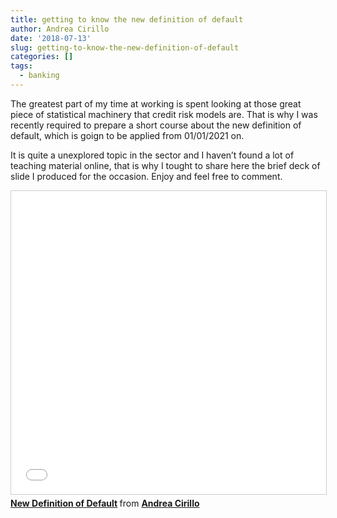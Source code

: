 ```yaml
---
title: getting to know the new definition of default
author: Andrea Cirillo
date: '2018-07-13'
slug: getting-to-know-the-new-definition-of-default
categories: []
tags:
  - banking
---
```


The greatest part of my time at working is spent looking at those great piece of statistical machinery that credit risk models are.
That is why I was recently required to prepare a short course about the new definition of default, which is goign to be applied from 01/01/2021 on.

It is quite a unexplored topic in the sector and I haven't found a lot of teaching material online, that is why I tought to share here the brief deck of slide I produced for the occasion. Enjoy and feel free to comment.

<iframe src="//www.slideshare.net/slideshow/embed_code/key/JrHVveFJ1KFbnz" width="595" height="485" frameborder="0" marginwidth="0" marginheight="0" scrolling="no" style="border:1px solid #CCC; border-width:1px; margin-bottom:5px; max-width: 100%;" allowfullscreen> </iframe> <div style="margin-bottom:5px"> <strong> <a href="//www.slideshare.net/AndreaCirillo1/new-definition-of-default" title="New Definition of Default" target="_blank">New Definition of Default</a> </strong> from <strong><a href="https://www.slideshare.net/AndreaCirillo1" target="_blank">Andrea Cirillo</a></strong> </div>

